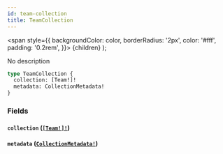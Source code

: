 ```yaml
---
id: team-collection
title: TeamCollection
---
```


<span
style={{
      backgroundColor: color,
      borderRadius: '2px',
      color: '#fff',
      padding: '0.2rem',
    }}>
{children}
</span>
);

No description

```graphql
type TeamCollection {
  collection: [Team!]!
  metadata: CollectionMetadata!
}
```

### Fields

#### `collection` ([`[Team!]!`](/api/objects/team))

#### `metadata` ([`CollectionMetadata!`](/api/objects/collection-metadata))
